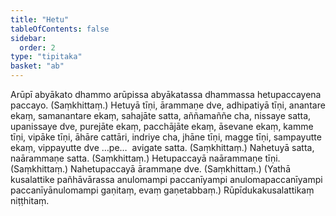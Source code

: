 ```yaml
---
title: "Hetu"
tableOfContents: false
sidebar:
  order: 2
type: "tipitaka"
basket: "ab"
---
```



<DynamicBreadcrumb />

<Division number="41">

<Paragraph number="1544">
Arūpī abyākato dhammo arūpissa abyākatassa dhammassa hetupaccayena paccayo. (Saṃkhittaṃ.)
</Paragraph>

</Division>
<Division number="42">

<Paragraph number="1545">
Hetuyā tīṇi, ārammaṇe dve, adhipatiyā tīṇi, anantare ekaṃ, samanantare ekaṃ, sahajāte satta, aññamaññe cha, nissaye satta, upanissaye dve, purejāte ekaṃ, pacchājāte ekaṃ, āsevane ekaṃ, kamme tīṇi, vipāke tīṇi, āhāre cattāri, indriye cha, jhāne tīṇi, magge tīṇi, sampayutte ekaṃ, vippayutte dve …pe…  avigate satta. (Saṃkhittaṃ.)
</Paragraph>

<Paragraph number="1546">
Nahetuyā satta, naārammaṇe satta. (Saṃkhittaṃ.)
</Paragraph>

<Paragraph number="1547">
Hetupaccayā naārammaṇe tīṇi. (Saṃkhittaṃ.)
</Paragraph>

<Paragraph number="1548">
Nahetupaccayā ārammaṇe dve. (Saṃkhittaṃ.)
</Paragraph>

<Paragraph number="1549">
(Yathā kusalattike pañhāvārassa anulomampi paccanīyampi anulomapaccanīyampi paccanīyānulomampi gaṇitaṃ, evaṃ gaṇetabbaṃ.)

</Paragraph>
</Division>

<Paragraph number="1550" type="center">
Rūpīdukakusalattikaṃ niṭṭhitaṃ.
</Paragraph>